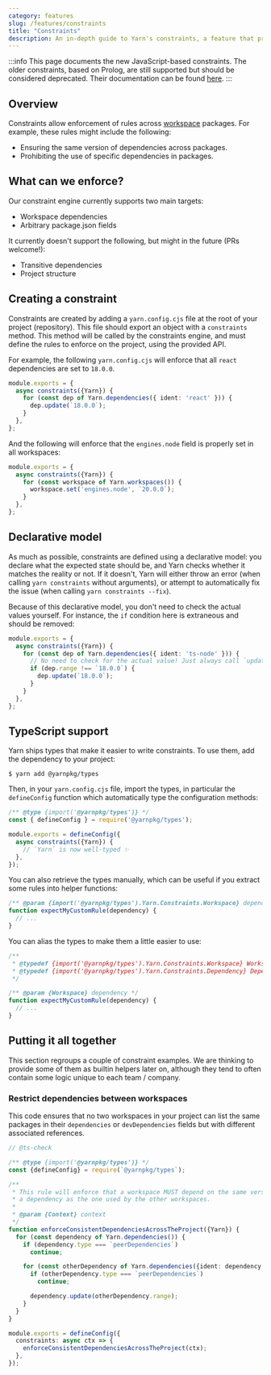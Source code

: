 ```yaml
---
category: features
slug: /features/constraints
title: "Constraints"
description: An in-depth guide to Yarn's constraints, a feature that provides an easy way to enforce common rules across a project.
---
```


:::info
This page documents the new JavaScript-based constraints. The older constraints, based on Prolog, are still supported but should be considered deprecated. Their documentation can be found [here](https://v3.yarnpkg.com/features/constraints).
:::

## Overview

Constraints allow enforcement of rules across [workspace](/features/workspaces) packages. For example, these rules might include the following:

* Ensuring the same version of dependencies across packages.
* Prohibiting the use of specific dependencies in packages.

## What can we enforce?

Our constraint engine currently supports two main targets:

- Workspace dependencies
- Arbitrary package.json fields

It currently doesn't support the following, but might in the future (PRs welcome!):

- Transitive dependencies
- Project structure

## Creating a constraint

Constraints are created by adding a `yarn.config.cjs` file at the root of your project (repository). This file should export an object with a `constraints` method. This method will be called by the constraints engine, and must define the rules to enforce on the project, using the provided API.

For example, the following `yarn.config.cjs` will enforce that all `react` dependencies are set to `18.0.0`.

```ts
module.exports = {
  async constraints({Yarn}) {
    for (const dep of Yarn.dependencies({ ident: 'react' })) {
      dep.update(`18.0.0`);
    }
  },
};
```

And the following will enforce that the `engines.node` field is properly set in all workspaces:

```ts
module.exports = {
  async constraints({Yarn}) {
    for (const workspace of Yarn.workspaces()) {
      workspace.set('engines.node', `20.0.0`);
    }
  },
};
```

## Declarative model

As much as possible, constraints are defined using a declarative model: you declare what the expected state should be, and Yarn checks whether it matches the reality or not. If it doesn't, Yarn will either throw an error (when calling `yarn constraints` without arguments), or attempt to automatically fix the issue (when calling `yarn constraints --fix`).

Because of this declarative model, you don't need to check the actual values yourself. For instance, the `if` condition here is extraneous and should be removed:

```ts
module.exports = {
  async constraints({Yarn}) {
    for (const dep of Yarn.dependencies({ ident: 'ts-node' })) {
      // No need to check for the actual value! Just always call `update`.
      if (dep.range !== `18.0.0`) {
        dep.update(`18.0.0`);
      }
    }
  },
};
```

## TypeScript support

Yarn ships types that make it easier to write constraints. To use them, add the dependency to your project:

```
$ yarn add @yarnpkg/types
```

Then, in your `yarn.config.cjs` file, import the types, in particular the `defineConfig` function which automatically type the configuration methods:

```ts
/** @type {import('@yarnpkg/types')} */
const { defineConfig } = require('@yarnpkg/types');

module.exports = defineConfig({
  async constraints({Yarn}) {
    // `Yarn` is now well-typed ✨
  },
});
```

You can also retrieve the types manually, which can be useful if you extract some rules into helper functions:

```ts
/** @param {import('@yarnpkg/types').Yarn.Constraints.Workspace} dependency */
function expectMyCustomRule(dependency) {
  // ...
}
```

You can alias the types to make them a little easier to use:

```ts
/**
 * @typedef {import('@yarnpkg/types').Yarn.Constraints.Workspace} Workspace
 * @typedef {import('@yarnpkg/types').Yarn.Constraints.Dependency} Dependency
 */

/** @param {Workspace} dependency */
function expectMyCustomRule(dependency) {
  // ...
}
```

## Putting it all together

This section regroups a couple of constraint examples. We are thinking to provide some of them as builtin helpers later on, although they tend to often contain some logic unique to each team / company.

### Restrict dependencies between workspaces

This code ensures that no two workspaces in your project can list the same packages in their `dependencies` or `devDependencies` fields but with different associated references.

```ts
// @ts-check

/** @type {import('@yarnpkg/types')} */
const {defineConfig} = require(`@yarnpkg/types`);

/**
 * This rule will enforce that a workspace MUST depend on the same version of
 * a dependency as the one used by the other workspaces.
 * 
 * @param {Context} context
 */
function enforceConsistentDependenciesAcrossTheProject({Yarn}) {
  for (const dependency of Yarn.dependencies()) {
    if (dependency.type === `peerDependencies`)
      continue;

    for (const otherDependency of Yarn.dependencies({ident: dependency.ident})) {
      if (otherDependency.type === `peerDependencies`)
        continue;

      dependency.update(otherDependency.range);
    }
  }
}

module.exports = defineConfig({
  constraints: async ctx => {
    enforceConsistentDependenciesAcrossTheProject(ctx);
  },
});
```

